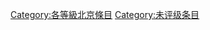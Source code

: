{{Articles by Quality|topic=北京|project=北京|format=toc}}
{{Wikipedia category}}
{{emptycat}}
{{catmore1|[[Wikipedia:北京专题|Wikipedia:北京专题]]}}
{{CategoryTOC}}
[[Category:各等級北京條目|Category:各等級北京條目]]
[[Category:未评级条目|Category:未评级条目]]